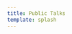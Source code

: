 ```yaml
---
title: Public Talks
template: splash
---
```



<CardGrid>
  <LinkCard
    title="Coexiting with Robots. Science Series, Episode 1. With Science, We Live Series"
    href="https://www.youtube.com/watch?v=AxPJxEf3ZuI"
    description="July 2025 &#8226; Arirang TV"
  />

<LinkCard
    title="FRIDA: Promoting Human Creativity Using Robotics"
    href="https://www.youtube.com/watch?v=9GAWNxrGG4o/"
    description="June 2024 &#8226; World Knowledge Forum"
  />
  <LinkCard
    title="Measurable Artificial Intelligence in Robotics Systems"
    href="https://www.youtube.com/watch?v=1xX2v1_S6FI/"
    description="Apr 2023 &#8226; Tartan Planning Series"
  />
  <LinkCard
    title="Social Robot Navigation"
    href="https://www.youtube.com/watch?v=rSzUOJZUEWE/"
    description="July 2021 &#8226; RISS Community Series"
  />
  <LinkCard
    title="Core Challenges in Navigation in Human Environments"
    href="https://www.youtube.com/watch?v=iw-yfDeds80/"
    description="May 2021 &#8226; KAUST RISC Lab"
  />
</CardGrid>
